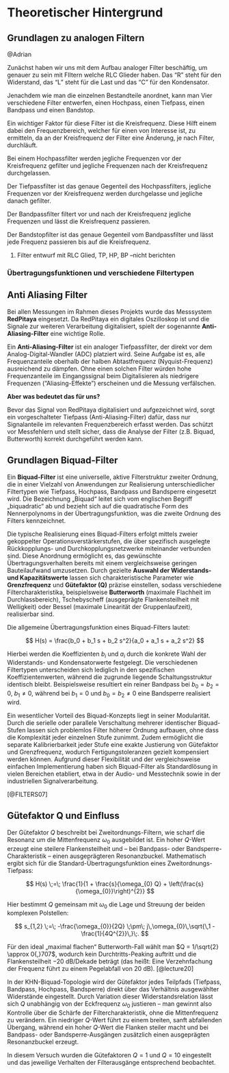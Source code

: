 # Theoretischer Hintergrund

## Grundlagen zu analogen Filtern
@Adrian

Zunächst haben wir uns mit dem Aufbau analoger Filter beschäftig, um genauer zu sein mit FIltern welche RLC Glieder haben. Das "R" steht für den Widerstand, das "L" steht für die Last und das "C" für den Kondensator.

Jenachdem wie man die einzelnen Bestandteile anordnet, kann man Vier verschiedene Filter entwerfen, einen Hochpass, einen Tiefpass, einen Bandpass und einen Bandstop.

Ein wichtiger Faktor für diese Filter ist die Kreisfrequenz. Diese Hilft einem dabei den Frequenzbereich, welcher für einen von Interesse ist, zu ermitteln, da an der Kreisfrequenz der Filter eine Änderung, je nach Filter, durchläuft.

Bei einem Hochpassfilter werden jegliche Frequenzen vor der Kreisfrequenz gefilter und jegliche Frequenzen nach der Kreisfrequenz durchgelassen.

Der Tiefpassfilter ist das genaue Gegenteil des Hochpassfilters, jegliche Frequenzen vor der Kreisfrequenz werden durchgelasse und jegliche danach gefilter.

Der Bandpassfilter filtert vor und nach der Kreisfrequenz jegliche Frequenzen und lässt die Kreisfrequenz passieren.

Der Bandstopfilter ist das genaue Gegenteil vom Bandpassfilter und lässt jede Frequenz passieren bis auf die Kreisfrequenz.
 





1. Filter entwurf mit RLC Glied, TP, HP, BP --nicht berichten

### Übertragungsfunktionen und verschiedene Filtertypen {.unnumbered}

## Anti Aliasing Filter

Bei allen Messungen im Rahmen dieses Projekts wurde das Messsystem **RedPitaya** eingesetzt. Da RedPitaya ein digitales Oszilloskop ist und die Signale zur weiteren Verarbeitung digitalisiert, spielt der sogenannte **Anti-Aliasing-Filter** eine wichtige Rolle.

Ein **Anti-Aliasing-Filter** ist ein analoger Tiefpassfilter, der direkt vor dem Analog-Digital-Wandler (ADC) platziert wird. Seine Aufgabe ist es, alle Frequenzanteile oberhalb der halben Abtastfrequenz (Nyquist-Frequenz) ausreichend zu dämpfen.
Ohne einen solchen Filter würden hohe Frequenzanteile im Eingangssignal beim Digitalisieren als niedrigere Frequenzen ("Aliasing-Effekte") erscheinen und die Messung verfälschen.

**Aber was bedeutet das für uns?**

Bevor das Signal von RedPitaya digitalisiert und aufgezeichnet wird, sorgt ein vorgeschalteter Tiefpass (Anti-Aliasing-Filter) dafür, dass nur Signalanteile im relevanten Frequenzbereich erfasst werden. Das schützt vor Messfehlern und stellt sicher, dass die Analyse der Filter (z.B. Biquad, Butterworth) korrekt durchgeführt werden kann.



## Grundlagen Biquad-Filter

Ein **Biquad-Filter** ist eine universelle, aktive Filterstruktur zweiter Ordnung, die in einer Vielzahl von Anwendungen zur Realisierung unterschiedlicher Filtertypen wie Tiefpass, Hochpass, Bandpass und Bandsperre eingesetzt wird. Die Bezeichnung „Biquad“ leitet sich vom englischen Begriff „biquadratic“ ab und bezieht sich auf die quadratische Form des Nennerpolynoms in der Übertragungsfunktion, was die zweite Ordnung des Filters kennzeichnet.

Die typische Realisierung eines Biquad-Filters erfolgt mittels zweier gekoppelter Operationsverstärkerstufen, die über spezifisch ausgelegte Rückkopplungs- und Durchkopplungsnetzwerke miteinander verbunden sind. Diese Anordnung ermöglicht es, das gewünschte Übertragungsverhalten bereits mit einem vergleichsweise geringen Bauteilaufwand umzusetzen. Durch gezielte **Auswahl der Widerstands- und Kapazitätswerte** lassen sich charakteristische Parameter wie **Grenzfrequenz** und **Gütefaktor (Q)** präzise einstellen, sodass verschiedene Filtercharakteristika, beispielsweise **Butterworth** (maximale Flachheit im Durchlassbereich), Tschebyscheff (ausgeprägte Flankensteilheit mit Welligkeit) oder Bessel (maximale Linearität der Gruppenlaufzeit), realisierbar sind.

Die allgemeine Übertragungsfunktion eines Biquad-Filters lautet:

$$
H(s) = \frac{b_0 + b_1 s + b_2 s^2}{a_0 + a_1 s + a_2 s^2}
$$

Hierbei werden die Koeffizienten $b_i$ und $a_i$ durch die konkrete Wahl der Widerstands- und Kondensatorwerte festgelegt. Die verschiedenen Filtertypen unterscheiden sich lediglich in den spezifischen Koeffizientenwerten, während die zugrunde liegende Schaltungsstruktur identisch bleibt. Beispielsweise resultiert ein reiner Bandpass bei $b_0 = b_2 = 0$, $b_1 \neq 0$, während bei $b_1 = 0$ und $b_0 = b_2 \neq 0$ eine Bandsperre realisiert wird.

Ein wesentlicher Vorteil des Biquad-Konzepts liegt in seiner Modularität. Durch die serielle oder parallele Verschaltung mehrerer identischer Biquad-Stufen lassen sich problemlos Filter höherer Ordnung aufbauen, ohne dass die Komplexität jeder einzelnen Stufe zunimmt. Zudem ermöglicht die separate Kalibrierbarkeit jeder Stufe eine exakte Justierung von Gütefaktor und Grenzfrequenz, wodurch Fertigungstoleranzen gezielt kompensiert werden können. Aufgrund dieser Flexibilität und der vergleichsweise einfachen Implementierung haben sich Biquad-Filter als Standardlösung in vielen Bereichen etabliert, etwa in der Audio- und Messtechnik sowie in der industriellen Signalverarbeitung.

[@FILTERS07]

## Gütefaktor Q und Einfluss

Der Gütefaktor $Q$ beschreibt bei Zweitordnungs-Filtern, wie scharf die Resonanz um die Mittenfrequenz $\omega_0$ ausgebildet ist. Ein hoher $Q$-Wert erzeugt eine steilere Flankensteilheit und – bei Bandpass- oder Bandsperre-Charakteristik – einen ausgeprägteren Resonanzbuckel. Mathematisch ergibt sich für die Standard-Übertragungsfunktion eines Zweitordnungs-Tiefpass:

$$
H(s) \;=\; \frac{1}{1 + \frac{s}{\omega_{0} Q} + \left(\frac{s}{\omega_{0}}\right)^{2}}
$$

Hier bestimmt $Q$ gemeinsam mit $\omega_0$ die Lage und Streuung der beiden komplexen Polstellen:

$$
s_{1,2} \;=\; -\frac{\omega_{0}}{2Q} \;\pm\; j\,\omega_{0}\,\sqrt{\,1 - \frac{1}{4Q^{2}}\,}\;.
$$

Für den ideal „maximal flachen“ Butterworth-Fall wählt man $Q = 1/\sqrt{2} \approx 0{,}707$, wodurch kein Durchtritts-Peaking auftritt und die Flankensteilheit $-20\ \mathrm{dB/Dekade}$ beträgt (das heißt: Eine Verzehnfachung der Frequenz führt zu einem Pegelabfall von 20 dB). 
[@lecture20]

In der KHN-Biquad-Topologie wird der Gütefaktor jedes Teilpfads (Tiefpass, Bandpass, Hochpass, Bandsperre) direkt über das Verhältnis ausgewählter Widerstände eingestellt. Durch Variation dieser Widerstandsrelation lässt sich $Q$ unabhängig von der Eckfrequenz $\omega_0$ justieren – man gewinnt also Kontrolle über die Schärfe der Filtercharakteristik, ohne die Mittenfrequenz zu verändern. Ein niedriger $Q$-Wert führt zu einem breiten, sanft abfallenden Übergang, während ein hoher $Q$-Wert die Flanken steiler macht und bei Bandpass- oder Bandsperre-Ausgängen zusätzlich einen ausgeprägten Resonanzbuckel erzeugt.

In diesem Versuch wurden die Gütefaktoren $Q = 1$ und $Q = 10$ eingestellt und das jeweilige Verhalten der Filterausgänge entsprechend beobachtet.  

